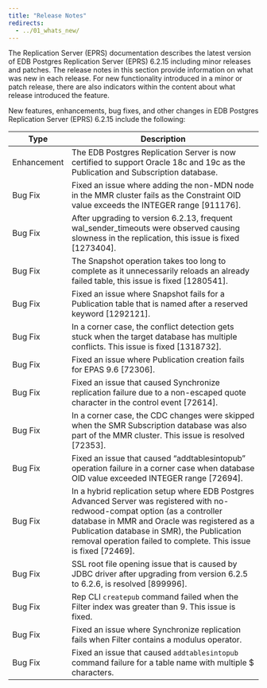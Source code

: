```yaml
---
title: "Release Notes"
redirects:
  - ../01_whats_new/
---
```


The Replication Server (EPRS) documentation describes the latest version of EDB Postgres Replication Server (EPRS) 6.2.15 including minor releases and patches. The release notes in this section provide information on what was new in each release. For new functionality introduced in a minor or patch release, there are also indicators within the content about what release introduced the feature.


New features, enhancements, bug fixes, and other changes in EDB Postgres Replication Server (EPRS) 6.2.15 include the following:

| Type | Description |
| ---- |------------ |
| Enhancement | The EDB Postgres Replication Server is now certified to support Oracle 18c and 19c as the Publication and Subscription database.                       |
| Bug Fix | Fixed an issue where adding the non-MDN node in the MMR cluster fails as the Constraint OID value exceeds the INTEGER range [911176].|
| Bug Fix | After upgrading to version 6.2.13, frequent wal_sender_timeouts were observed causing slowness in the replication, this issue is fixed [1273404].          |
| Bug Fix | The Snapshot operation takes too long to complete as it unnecessarily reloads an already failed table, this issue is fixed [1280541].|
| Bug Fix | Fixed an issue where Snapshot fails for a Publication table that is named after a reserved keyword [1292121].     |
| Bug Fix | In a corner case, the conflict detection gets stuck when the target database has multiple conflicts. This issue is fixed [1318732].|
| Bug Fix | Fixed an issue where Publication creation fails for EPAS 9.6 [72306].|
| Bug Fix | Fixed an issue that caused Synchronize replication failure due to a non-escaped quote character in the control event [72614].|
| Bug Fix | In a corner case, the CDC changes were skipped when the SMR Subscription database was also part of the MMR cluster. This issue is resolved [72353].|
| Bug Fix | Fixed an issue that caused “addtablesintopub” operation failure in a corner case when database OID value exceeded INTEGER range [72694].| 
| Bug Fix | In a hybrid replication setup where EDB Postgres Advanced Server was registered with no-redwood-compat option (as a controller database in MMR and Oracle was registered as a Publication database in SMR), the Publication removal operation failed to complete. This issue is fixed [72469].|
| Bug Fix | SSL root file opening issue that is caused by JDBC driver after upgrading from version 6.2.5 to 6.2.6, is resolved [899996].|
| Bug Fix | Rep CLI `createpub` command failed when the Filter index was greater than 9. This issue is fixed.|
| Bug Fix | Fixed an issue where Synchronize replication fails when Filter contains a modulus operator.|
| Bug Fix | Fixed an issue that caused `addtablesintopub` command failure for a table name with multiple $ characters.|
